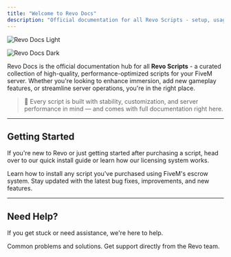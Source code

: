 ```yaml
---
title: "Welcome to Revo Docs"
description: "Official documentation for all Revo Scripts - setup, usage, and support in one place."
---
```


<img
  className="block dark:hidden"
  src="/images/hero-light.png"
  alt="Revo Docs Light"
/>

<img
  className="hidden dark:block"
  src="/images/hero-dark.png"
  alt="Revo Docs Dark"
/>

Revo Docs is the official documentation hub for all **Revo Scripts** - a curated collection of high-quality, performance-optimized scripts for your FiveM server. Whether you're looking to enhance immersion, add new gameplay features, or streamline server operations, you're in the right place.

> 🚀 Every script is built with stability, customization, and server performance in mind — and comes with full documentation right here.

---

## Getting Started

If you're new to Revo or just getting started after purchasing a script, head over to our quick install guide or learn how our licensing system works.

<CardGroup cols={2}>
  <Card title="Install a Script" icon="cloud-arrow-down" href="/general/install">
    Learn how to install any script you've purchased using FiveM's escrow system.
  </Card>
  <Card title="Script Updates" icon="rotate" href="/general/updates">
    Stay updated with the latest bug fixes, improvements, and new features.
  </Card>
</CardGroup>

---

## Need Help?

If you get stuck or need assistance, we're here to help.

<CardGroup cols={2}>
  <Card title="Troubleshooting" icon="circle-exclamation" href="/general/troubleshooting">
    Common problems and solutions.
  </Card>
  <Card title="Join Our Discord" icon="discord" href="https://discord.gg/EbHGgQaYKe">
    Get support directly from the Revo team.
  </Card>
</CardGroup>